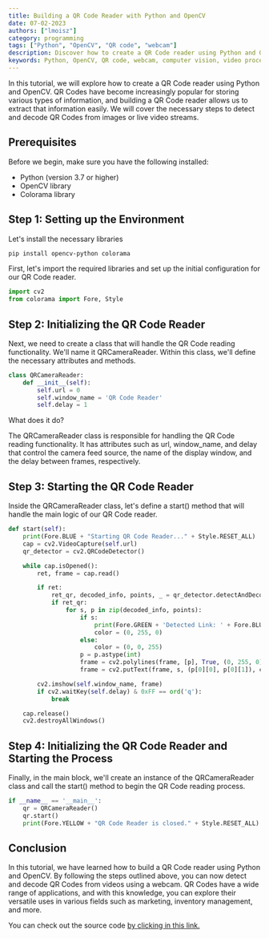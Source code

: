 ```yaml
---
title: Building a QR Code Reader with Python and OpenCV
date: 07-02-2023
authors: ["lmoisz"]
category: programming
tags: ["Python", "OpenCV", "QR code", "webcam"]
description: Discover how to create a QR Code reader using Python and OpenCV. This comprehensive tutorial will walk you through the process of detecting and decoding QR Codes from Webcam videos. Expand your knowledge in computer vision and explore the versatile applications of QR Codes.
keywords: Python, OpenCV, QR code, webcam, computer vision, video processing, QR Code reader, image processing, Python3, neural networks.
---
```


In this tutorial, we will explore how to create a QR Code reader using Python and OpenCV. QR Codes have become increasingly popular for storing various types of information, and building a QR Code reader allows us to extract that information easily. We will cover the necessary steps to detect and decode QR Codes from images or live video streams.

## Prerequisites

Before we begin, make sure you have the following installed:

- Python (version 3.7 or higher)
- OpenCV library
- Colorama library

## Step 1: Setting up the Environment

Let's install the necessary libraries

```bash
pip install opencv-python colorama
```

First, let's import the required libraries and set up the initial configuration for our QR Code reader.

```python
import cv2
from colorama import Fore, Style
```

## Step 2: Initializing the QR Code Reader

Next, we need to create a class that will handle the QR Code reading functionality. We'll name it QRCameraReader. Within this class, we'll define the necessary attributes and methods.

```python
class QRCameraReader:
    def __init__(self):
        self.url = 0
        self.window_name = 'QR Code Reader'
        self.delay = 1
```

What does it do?

The QRCameraReader class is responsible for handling the QR Code reading functionality. It has attributes such as url, window_name, and delay that control the camera feed source, the name of the display window, and the delay between frames, respectively.

## Step 3: Starting the QR Code Reader

Inside the QRCameraReader class, let's define a start() method that will handle the main logic of our QR Code reader.

```python
def start(self):
    print(Fore.BLUE + "Starting QR Code Reader..." + Style.RESET_ALL)
    cap = cv2.VideoCapture(self.url)
    qr_detector = cv2.QRCodeDetector()

    while cap.isOpened():
        ret, frame = cap.read()

        if ret:
            ret_qr, decoded_info, points, _ = qr_detector.detectAndDecodeMulti(frame)
            if ret_qr:
                for s, p in zip(decoded_info, points):
                    if s:
                        print(Fore.GREEN + 'Detected Link: ' + Fore.BLUE + s + Style.RESET_ALL)
                        color = (0, 255, 0)
                    else:
                        color = (0, 0, 255)
                    p = p.astype(int)
                    frame = cv2.polylines(frame, [p], True, (0, 255, 0), 3)
                    frame = cv2.putText(frame, s, (p[0][0], p[0][1]), cv2.FONT_HERSHEY_SIMPLEX, 1, color, 2)

        cv2.imshow(self.window_name, frame)
        if cv2.waitKey(self.delay) & 0xFF == ord('q'):
            break

    cap.release()
    cv2.destroyAllWindows()
```

## Step 4: Initializing the QR Code Reader and Starting the Process

Finally, in the main block, we'll create an instance of the QRCameraReader class and call the start() method to begin the QR Code reading process.

```python
if __name__ == '__main__':
    qr = QRCameraReader()
    qr.start()
    print(Fore.YELLOW + "QR Code Reader is closed." + Style.RESET_ALL)
```

## Conclusion

In this tutorial, we have learned how to build a QR Code reader using Python and OpenCV. By following the steps outlined above, you can now detect and decode QR Codes from videos using a webcam. QR Codes have a wide range of applications, and with this knowledge, you can explore their versatile uses in various fields such as marketing, inventory management, and more.

You can check out the source code [by clicking in this link.](https://github.com/lmoisz03/QR-reader-webcam)
